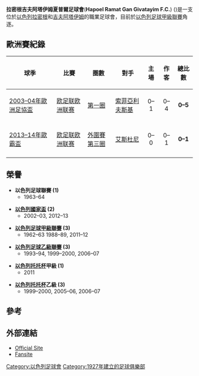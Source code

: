 {{Infobox football club
| clubname = 拉密根吉夫阿塔伊姆夏普爾足球會
| image    = [[image:H_Ramat_Gan-Logo.gif|166px]]
| fullname = Hapoel Ramat Gan Givatayim Football Club<br />מועדון כדורגל הפועל רמת גן גבעתיים
| founded  = {{Start date and age|1927}}
| nickname = ''Urduns''
| ground   = [[拉密根|拉密根]][[拉密根球場|拉密根球場]]
| capacity = 13,370
| Owner    = Yehuda Doliner
| manager  = [[Dani_Golan|Dani Golan]]
| league   = [[以色列足球甲級聯賽|以色列足球甲級聯賽]]
| season   = 2014–15
| position = 6
| pattern_la1=|pattern_b1=_whitesides|pattern_ra1=|
  leftarm1=FFFFFF|body1=FF0000|rightarm1=FFFFFF|shorts1=FF0000|socks1=FF0000|
  pattern_la2=|pattern_b2=_redsides|pattern_ra2=|
  leftarm2=FF0000|body2=FFFFFF|rightarm2=FF0000|shorts2=FFFFFF|socks2=FFFFFF
}}
'''拉密根吉夫阿塔伊姆夏普爾足球會'''('''Hapoel Ramat Gan Givatayim F.C.''') ({{lang-he|מועדון כדורגל הפועל רמת גן גבעתיים}})是一支位於[[以色列|以色列]][[拉密根|拉密根]]和[[吉夫阿塔伊姆|吉夫阿塔伊姆]]的職業足球會，目前於[[以色列足球甲級聯賽|以色列足球甲級聯賽]]角逐。

==歐洲賽紀錄==
{| class="wikitable"
|-
! 球季
! 比賽
! 圏數
! 對手
! 主場
! 作客
! 總比數
|-
| [[2003–04年歐洲足協盃|2003–04年歐洲足協盃]]
| [[歐洲足協盃|欧足联欧洲联赛]]
| [[2003–04年歐洲足協盃#第一圈|第一圈]]
| {{flagicon|Bulgaria}} [[索菲亞利夫斯基|索菲亞利夫斯基]]
| style="text-align:center;"| 0–1
| style="text-align:center;"| 0–4
| style="text-align:center;"| '''0–5'''
|-
|-
| [[2013–14年歐霸盃|2013–14年歐霸盃]]
| [[歐霸盃|欧足联欧洲联赛]]
| [[2013–14年歐霸盃#外圍賽第三圈|外圍賽第三圈]]
| {{flagicon|POR}} [[艾斯杜尼|艾斯杜尼]]
| style="text-align:center;"| 0–0
| style="text-align:center;"| 0–1
| style="text-align:center;"| '''0–1'''
|-
|}

==榮譽==
* '''以色列足球聯賽 (1)'''
**1963–64

*'''[[以色列國家盃|以色列國家盃]] (2)'''
**2002–03, 2012–13

*'''[[以色列足球甲級聯賽|以色列足球甲級聯賽]] (3)'''
**1962–63 1988–89, 2011–12

*'''[[以色列足球乙級聯賽|以色列足球乙級聯賽]] (3)'''
**1993–94, 1999–2000, 2006–07

* '''[[以色列托托杯|以色列托托杯]]甲級 (1)'''
** 2011

* '''[[以色列托托杯|以色列托托杯]]乙級 (3)'''
**1999–2000, 2005–06, 2006–07

==參考==
{{Reflist}}

==外部連結==
*[https://web.archive.org/web/20080723030759/http://www.hapoelrg-fc.co.il/ Official Site]
*[http://www.hapoel-ramatgan.co.il/ Fansite] {{Wayback|url=http://www.hapoel-ramatgan.co.il/ |date=20120906080338 }}

[[Category:以色列足球會|Category:以色列足球會]]
[[Category:1927年建立的足球俱樂部|Category:1927年建立的足球俱樂部]]